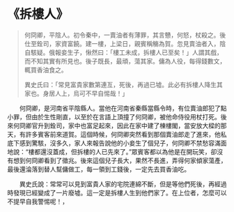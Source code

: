 # 《拆樓人》

> 何冏卿，平陰人。初令秦中，一賣油者有薄罪，其言戇，何怒，杖殺之。後仕至銓司，家資富饒。建一樓，上梁日，親賓稱觴為賀。忽見賣油者入，陰自駭疑。俄報妾生子，愀然曰：「樓工未成，拆樓人已至矣！」人謂其戲，而不知其實有所見也。後子既長，最頑，蕩其家。傭為人役，每得錢數文，輒買香油食之。
>
> 異史氏曰：「常見富貴家數第連亙，死後，再過已墟。此必有拆樓人降生其家也。身居人上，烏可不早自惕哉！」

&emsp;&emsp;何冏卿，是河南省平陰縣人。當他在河南省秦縣當縣令時，有位賣油郎犯了點小罪，但由於生性剛直，以至於在言語上頂撞了何冏卿，被他命侍役用杖打死。後來何冏卿官升到銓司，家中也富足起來，因此在家中建了棟樓閣，當安放大樑的那天，有許多賓客前來道賀。這個時候，何冏卿突然看到那個賣油郎走了進來，他私底下感到驚駭，沒多久，家人來報告說他的小妾生了個兒子，何冏卿不禁愁容滿面地說：“樓都還沒蓋成，但拆樓的人已先來了。”眾賓客都以為他是在開玩笑，卻沒有想到何冏卿看到了徵兆。後來這個兒子長大，果然不長進，弄得何家傾家蕩產，最後還淪落到替人幫傭做工，每一領到工錢後，一定先去買香油吃。

&emsp;&emsp;異史氏說：常常可以見到富貴人家的宅院連綿不斷，但是等他們死後，再經過時發現已經變成了一片廢墟。這一定是拆樓人生到他們家了。在上位者，怎麼可以不提早自我警惕呢！，
